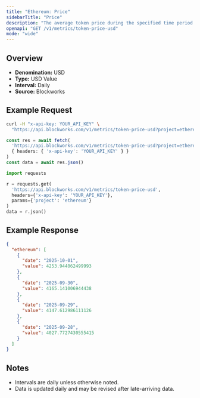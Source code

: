 ```yaml
---
title: "Ethereum: Price"
sidebarTitle: "Price"
description: "The average token price during the specified time period for the native asset of that chain."
openapi: "GET /v1/metrics/token-price-usd"
mode: "wide"
---
```


## Overview

- **Denomination:** USD
- **Type:** USD Value
- **Interval:** Daily
- **Source:** Blockworks

## Example Request

<CodeGroup>

```bash cURL
curl -H "x-api-key: YOUR_API_KEY" \
  "https://api.blockworks.com/v1/metrics/token-price-usd?project=ethereum"
```

```typescript TypeScript
const res = await fetch(
  'https://api.blockworks.com/v1/metrics/token-price-usd?project=ethereum',
  { headers: { 'x-api-key': 'YOUR_API_KEY' } }
)
const data = await res.json()
```

```python Python
import requests

r = requests.get(
  'https://api.blockworks.com/v1/metrics/token-price-usd',
  headers={'x-api-key': 'YOUR_API_KEY'},
  params={'project': 'ethereum'}
)
data = r.json()
```

</CodeGroup>

## Example Response

```json
{
  "ethereum": [
    {
      "date": "2025-10-01",
      "value": 4253.944062499993
    },
    {
      "date": "2025-09-30",
      "value": 4165.141006944438
    },
    {
      "date": "2025-09-29",
      "value": 4147.612986111126
    },
    {
      "date": "2025-09-28",
      "value": 4027.7727430555415
    }
  ]
}
```

## Notes
- Intervals are daily unless otherwise noted.
- Data is updated daily and may be revised after late-arriving data.